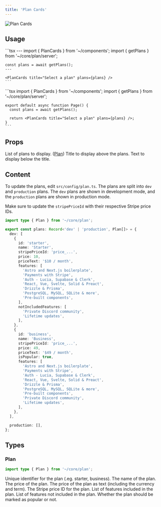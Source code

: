 ```yaml
---
title: 'Plan Cards'
---
```


<img src="/images/plancards.png" alt="Plan Cards" />

## Usage

<Tabs>
  <Tab title="Astro">
    ```tsx
    ---
    import { PlanCards } from '~/components';
    import { getPlans } from '~/core/plan/server';

    const plans = await getPlans();
    ---
    
    <PlanCards title="Select a plan" plans={plans} />
    ```
  </Tab>

  <Tab title="Next.js">
    ```tsx
    import { PlanCards } from '~/components';
    import { getPlans } from '~/core/plan/server';

    export default async function Page() {
      const plans = await getPlans();

      return <PlanCards title="Select a plan" plans={plans} />;
    }
    ```
  </Tab>
</Tabs>

## Props

<ResponseField name="plans" type="Plan[]" required>
  List of plans to display. (<a href="#plan">Plan</a>)
</ResponseField>

<ResponseField name="title" type="string">
  Title to display above the plans.
</ResponseField>

<ResponseField name="text" type="string">
  Text to display below the title.
</ResponseField>

## Content

To update the plans, edit `src/config/plan.ts`. The plans are split into `dev` and `production` plans. The `dev` plans are shown in development mode, and the `production` plans are shown in production mode.

Make sure to update the `stripePriceId` with their respective Stripe price IDs.

```typescript
import type { Plan } from '~/core/plan';

export const plans: Record<'dev' | 'production', Plan[]> = {
  dev: [
    {
      id: 'starter',
      name: 'Starter',
      stripePriceId: 'price_...',
      price: 10,
      priceText: '$10 / month',
      features: [
        'Astro and Next.js boilerplate',
        'Payments with Stripe',
        'Auth - Lucia, Supabase & Clerk',
        'React, Vue, Svelte, Solid & Preact',
        'Drizzle & Prisma',
        'PostgreSQL, MySQL, SQLite & more',
        'Pre-built components',
      ],
      notIncludedFeatures: [
        'Private Discord community',
        'Lifetime updates',
      ],
    },
    {
      id: 'business',
      name: 'Business',
      stripePriceId: 'price_...',
      price: 49,
      priceText: '$49 / month',
      isPopular: true,
      features: [
        'Astro and Next.js boilerplate',
        'Payments with Stripe',
        'Auth - Lucia, Supabase & Clerk',
        'React, Vue, Svelte, Solid & Preact',
        'Drizzle & Prisma',
        'PostgreSQL, MySQL, SQLite & more',
        'Pre-built components',
        'Private Discord community',
        'Lifetime updates',
      ],
    },
  ],

  production: [],
};
```

## Types

### Plan

```typescript
import type { Plan } from '~/core/plan';
```

<ResponseField name="id" type="string" required>
  Unique identifier for the plan (.eg. starter, business).
</ResponseField>

<ResponseField name="name" type="string">
  The name of the plan.
</ResponseField>

<ResponseField name="price" type="number">
  The price of the plan.
</ResponseField>

<ResponseField name="priceText" type="string">
  The price of the plan as text (including the currency and term).
</ResponseField>

<ResponseField name="stripePriceId" type="string">
  The Stripe price ID for the plan.
</ResponseField>

<ResponseField name="features" type="string[]">
  List of features included in the plan.
</ResponseField>

<ResponseField name="notIncludedFeatures" type="string[]">
  List of features not included in the plan.
</ResponseField>

<ResponseField name="isPopular" type="boolean">
  Whether the plan should be marked as popular or not.
</ResponseField>
